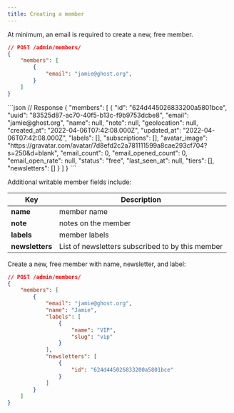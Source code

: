 ```yaml
---
title: Creating a member
---
```


At minimum, an email is required to create a new, free member.
<RequestExample>
```json
// POST /admin/members/
{
    "members": [
        {
            "email": "jamie@ghost.org",
        }
    ]
}
```
</RequestExample>
<ResponseExample>
```json
// Response
{
    "members": [
        {
            "id": "624d445026833200a5801bce",
            "uuid": "83525d87-ac70-40f5-b13c-f9b9753dcbe8",
            "email": "jamie@ghost.org",
            "name": null,
            "note": null,
            "geolocation": null,
            "created_at": "2022-04-06T07:42:08.000Z",
            "updated_at": "2022-04-06T07:42:08.000Z",
            "labels": [],
            "subscriptions": [],
            "avatar_image": "https://gravatar.com/avatar/7d8efd2c2a781111599a8cae293cf704?s=250&d=blank",
            "email_count": 0,
            "email_opened_count": 0,
            "email_open_rate": null,
            "status": "free",
            "last_seen_at": null,
            "tiers": [],
            "newsletters": []
        }
    ]
}
```
</ResponseExample>

Additional writable member fields include:

| Key             | Description                                      |
| --------------- | ------------------------------------------------ |
| **name**        | member name                                      |
| **note**        | notes on the member                              |
| **labels**      | member labels                                    |
| **newsletters** | List of newsletters subscribed to by this member |

Create a new, free member with name, newsletter, and label:

```json
// POST /admin/members/
{
    "members": [
        {
            "email": "jamie@ghost.org",
            "name": "Jamie",
            "labels": [
                {
                    "name": "VIP",
                    "slug": "vip"
                }
            ],
            "newsletters": [
                {
                    "id": "624d445026833200a5801bce"
                }
            ]
        }
    ]
}
```